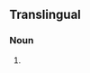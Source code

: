 ==Translingual==
{{wikipedia}}
{{wikispecies}}
{{rfimage}}
===Noun===
{{head|mul|proper noun|head=''[[Euphausia]] [[superbus#Latin|superba]]''}}

# {{taxon|species|genus|Euphasia|the [[Antarctic krill]], the most abundant species of [[krill]], marine [[crustacean]] [[plankton]], food for [[whale]]s, [[penguin]]s, fish, seals and birds, and keystone organism of the Antarctic ecosystem}}
